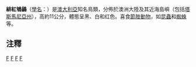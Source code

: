 {{Speciesbox
| genus = Petroica
| species = boodang
| status = LC
| status_system = iucn3.1
| status_ref =<ref name= IUCN>{{IUCN2006|assessors=BirdLife International|year=2004|id=146368|title=Petroica multicolor|downloaded=12 May 2006}} Database entry includes justification for why this species is of least concern</ref>
| image = Female scarlet robin.jpg
| image_caption = 雌烏
| authority = ([[勒内-普里梅韦勒·莱松|Lesson]], 1838)
}}
'''緋紅鴝鶲'''（[[學名|學名]]：''{{lang|la|Petroica boodang}}''）是[[澳大利亞|澳大利亞]]知名鳥類，分佈於澳洲大陸及其近海島嶼（包括[[塔斯馬尼亞州|塔斯馬尼亞州]]），高約11公分，體態呈黑、白和红色。喜食[[節肢動物|節肢動物]]，如[[昆蟲|昆蟲]]和[[蜘蛛|蜘蛛]]等。

==注釋==
{{Reflist}}
{{Taxonbar}}

[[Category:IUCN红色名录无危物种|F]]
[[Category:澳大利亚鸟类|F]]
[[Category:鸲鹟属|F]]
[[Category:1838年描述的鸟类|F]]